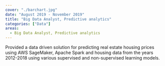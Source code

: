 ```yaml
---
cover: "./barchart.jpg"
date: "August 2019 - November 2019"
title: "Big Data Analyst, Predictive analytics"
categories: ["Data"]
areas:
  - Big Data Analyst, Predictive analytics
---
```

Provided a data driven solution for predicting real estate housing prices using AWS SageMaker, Apache Spark and housing data from the years 2012-2018 using various supervised and non-supervised learning models.
